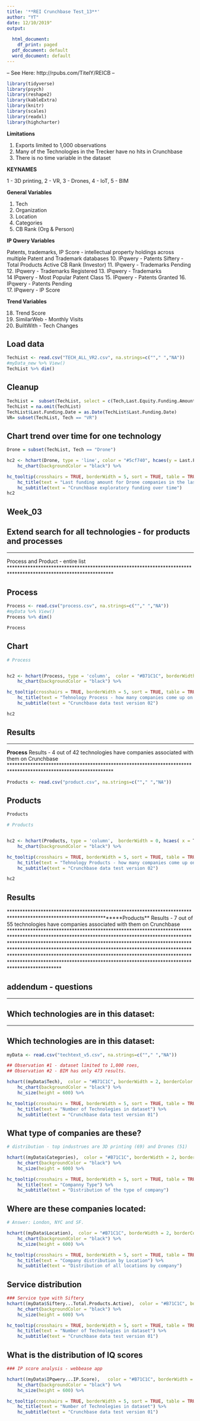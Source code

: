 ```yaml
---
title: '**REI Crunchbase Test_13**'
author: "YT"
date: 12/10/2019"
output:
  
  html_document:
    df_print: paged
  pdf_document: default
  word_document: default
---
```



-- See Here: http://rpubs.com/TitelY/REICB -- 

```r

library(tidyverse) 
library(psych)
library(reshape2)
library(kableExtra)
library(knitr)
library(scales)
library(readxl)
library(highcharter)

```


**Limitations**

1. Exports limited to 1,000 observations
2. Many of the Technologies in the Trecker have no hits in Crunchbase
3. There is no time variable in the dataset

**KEYNAMES**

1     -     3D printing,
2     -     VR,
3     -     Drones,
4     -     IoT,
5     -     BIM


**General Variables**

1.  Tech	
2.  Organization
3.  Location	
4.  Categories
9.  CB Rank (Org & Person)


**IP Qwery Variables**

Patents, trademarks, IP Score - intellectual property holdings across multiple Patent and Trademark databases
10. IPqwery - Patents	Siftery - Total Products Active	CB Rank (Investor)
11. IPqwery - Trademarks Pending
12. IPqwery - Trademarks Registered
13. IPqwery - Trademarks	
14  IPqwery - Most Popular Patent Class
15. IPqwery - Patents Granted
16. IPqwery - Patents Pending	
17. IPqwery - IP Score

**Trend Variables**

18. Trend Score 
19. SimilarWeb - Monthly Visits	
20. BuiltWith - Tech Changes	


## Load data

```r
TechList <- read.csv("TECH_ALL_VR2.csv", na.strings=c(""," ","NA"))
#myData_new %>% View()
TechList %>% dim()
```

## Cleanup

```r

TechList =  subset(TechList, select = c(Tech,Last.Equity.Funding.Amount,Last.Funding.Date,Last.Funding.Amount.Currency..in.USD.)) 
TechList = na.omit(TechList)
TechList$Last.Funding.Date = as.Date(TechList$Last.Funding.Date)
VR= subset(TechList, Tech == "VR")

```


## Chart trend over time for one technology 

```r

Drone = subset(TechList, Tech == "Drone")

hc2 <- hchart(Drone, type = 'line', color = "#5cf740", hcaes(y = Last.Funding.Amount.Currency..in.USD., group = Tech, x = Last.Funding.Date)) %>%  
    hc_chart(backgroundColor = "black") %>% 

hc_tooltip(crosshairs = TRUE, borderWidth = 5, sort = TRUE, table = TRUE)  %>% 
    hc_title(text = "Last funding amount for Drone companies in the last 10 years") %>% 
    hc_subtitle(text = "Crunchbase exploratory funding over time")
hc2
```


## Week_03
## Extend search for all technologies - for products and processes

****************************************************************************************************************
Process and Product - entire list 
****************************************************************************************************************

## Process 


```r
Process <- read.csv("process.csv", na.strings=c(""," ","NA"))
#myData %>% View()
Process %>% dim()
```

```r
Process
```

## Chart 

```r

# Process


hc2 <- hchart(Process, type = 'column',  color = "#B71C1C", borderWidth = 0, hcaes( x = Technology, y = Companies)) %>%  
    hc_chart(backgroundColor = "black") %>% 

hc_tooltip(crosshairs = TRUE, borderWidth = 5, sort = TRUE, table = TRUE)  %>% 
    hc_title(text = "Tehnology Process - how many companies come up on CrunchBase") %>% 
    hc_subtitle(text = "Crunchbase data test version 02")

hc2

```

## Results 

****************************************************************************************************************
**Process** Results - 4 out of 42 technologies have companies associated with them on Crunchbase
****************************************************************************************************************


```r
Products <- read.csv("product.csv", na.strings=c(""," ","NA"))
```

## Products   

```r
Products
```


```r

# Products


hc2 <- hchart(Products, type = 'column',  borderWidth = 0, hcaes( x = Technology, y = Companies)) %>%  
    hc_chart(backgroundColor = "black") %>% 

hc_tooltip(crosshairs = TRUE, borderWidth = 5, sort = TRUE, table = TRUE)  %>% 
    hc_title(text = "Tehnology Products - how many companies come up on CrunchBase") %>% 
    hc_subtitle(text = "Crunchbase data test version 02")

hc2
```

## Results 

******************************************************************************************************************Products** Results - 7 out of 55 technologies have companies associated with them on Crunchbase ***************************************************************************************************************************************************************************************************************************************************************************************************************************************************************************************************************************************************************


## addendum - questions 

*******************************************
## Which technologies are in this dataset:
*******************************************


## Which technologies are in this dataset:

```r
myData <- read.csv("techtext_v5.csv", na.strings=c(""," ","NA"))

```


```r
  
## Observation #1 - dataset limited to 1,000 roes,
## Observation #2 - BIM has only 473 results.  

hchart((myData$Tech),  color = "#B71C1C", borderWidth = 2, borderColor  = "#B71C1C", name = "# companies", color = 'Tech') %>%  
    hc_chart(backgroundColor = "black") %>% 
    hc_size(height = 600) %>% 

hc_tooltip(crosshairs = TRUE, borderWidth = 5, sort = TRUE, table = TRUE)  %>% 
    hc_title(text = "Number of Technolegies in dataset") %>% 
    hc_subtitle(text = "Crunchbase data test version 01")

```

## What **type** of companies are these?


```r

# distribution - top industrues are 3D printing (69) and Drones (51)

hchart((myData$Categories),  color = "#B71C1C", borderWidth = 2, borderColor  = "#B71C1C", name = "# listings", color = 'city') %>%  
    hc_chart(backgroundColor = "black") %>% 
    hc_size(height = 600) %>% 

hc_tooltip(crosshairs = TRUE, borderWidth = 5, sort = TRUE, table = TRUE)  %>% 
    hc_title(text = "Companny Type") %>% 
    hc_subtitle(text = "Distribution of the type of company")

```


## Where are these companies located:

```r

# Answer: London, NYC and SF.

hchart((myData$Location),  color = "#B71C1C", borderWidth = 2, borderColor  = "#B71C1C", name = "Locations", color = 'city') %>%  
    hc_chart(backgroundColor = "black") %>% 
    hc_size(height = 600) %>% 

hc_tooltip(crosshairs = TRUE, borderWidth = 5, sort = TRUE, table = TRUE)  %>% 
    hc_title(text = "Company distribution by Location") %>% 
    hc_subtitle(text = "Distribution of all locations by company")

```

## Service distribution


```r
### Service type with Siftery 
hchart((myData$Siftery...Total.Products.Active),  color = "#B71C1C", borderWidth = 2, borderColor  = "#B71C1C", name = "# Services", color = 'Tech') %>%  
    hc_chart(backgroundColor = "black") %>% 
    hc_size(height = 600) %>% 

hc_tooltip(crosshairs = TRUE, borderWidth = 5, sort = TRUE, table = TRUE)  %>% 
    hc_title(text = "Number of Technolegies in dataset") %>% 
    hc_subtitle(text = "Crunchbase data test version 01")

```

## What is the distribution of IQ scores

```r
### IP score analysis - webbease app 

hchart((myData$IPqwery...IP.Score),   color = "#B71C1C", borderWidth = 2, borderColor  = "#B71C1C", name = "IP", color = 'Tech') %>%  
    hc_chart(backgroundColor = "black") %>% 
    hc_size(height = 600) %>% 

hc_tooltip(crosshairs = TRUE, borderWidth = 5, sort = TRUE, table = TRUE)  %>% 
    hc_title(text = "Number of Technolegies in dataset") %>% 
    hc_subtitle(text = "Crunchbase data test version 01")

```





























